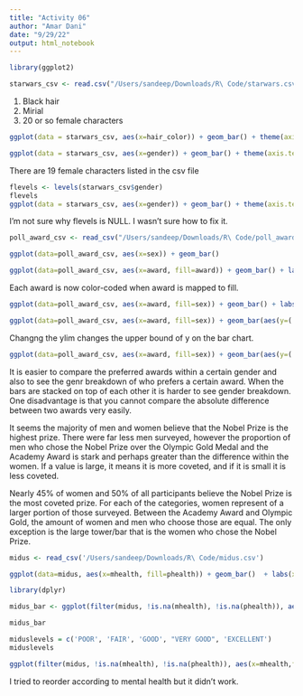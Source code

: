 ```yaml
---
title: "Activity 06"
author: "Amar Dani"
date: "9/29/22"
output: html_notebook
---
```

```r
library(ggplot2)

```
```r
starwars_csv <- read.csv("/Users/sandeep/Downloads/R\ Code/starwars.csv")
```

1. Black hair
2. Mirial
3. 20 or so female characters
```r
ggplot(data = starwars_csv, aes(x=hair_color)) + geom_bar() + theme(axis.text.x = element_text(size=6))
```
```r
ggplot(data = starwars_csv, aes(x=gender)) + geom_bar() + theme(axis.text.x = element_text(size=10))
```
There are 19 female characters listed in the csv file
```r
flevels <- levels(starwars_csv$gender)
flevels
ggplot(data = starwars_csv, aes(x=gender)) + geom_bar() + theme(axis.text.x = element_text(size=10)) + scale_x_discrete(limits=flevels)
```
I'm not sure why flevels is NULL. I wasn't sure how to fix it.
```r
poll_award_csv <- read_csv("/Users/sandeep/Downloads/R\ Code/poll_award_sex.csv")
```

```r
ggplot(data=poll_award_csv, aes(x=sex)) + geom_bar()
```
```r
ggplot(data=poll_award_csv, aes(x=award, fill=award)) + geom_bar() + labs(x='Favorite Award')
```
Each award is now color-coded when award is mapped to fill.
```r
ggplot(data=poll_award_csv, aes(x=award, fill=sex)) + geom_bar() + labs(x='Favorite Award')
```
```r
ggplot(data=poll_award_csv, aes(x=award, fill=sex)) + geom_bar(aes(y=(..count..)/sum(..count..))) + ylim(0,0.6) + labs(x='Favorite Award', y='Proportion')
```
Changng the ylim changes the upper bound of y on the bar chart.
```r
ggplot(data=poll_award_csv, aes(x=award, fill=sex)) + geom_bar(aes(y=(..count..)/sum(..count..)), color = 'black',position='dodge')  + labs(x='Favorite Award', y='Proportion') + ylim(0,0.5)
```
It is easier to compare the preferred awards within a certain gender and also to see the genr breakdown of who prefers a certain award. When the bars are stacked on top of each other it is harder to see gender breakdown. One disadvantage is that you cannot compare the absolute difference between two awards very easily.

It seems the majority of men and women believe that the Nobel Prize is the highest prize. There were far less men surveyed, however the proportion of men who chose the Nobel Prize over the Olympic Gold Medal and the Academy Award is stark and perhaps greater than the difference within the women. If a value is large, it means it is more coveted, and if it is small it is less coveted.

Nearly 45% of women and 50% of all participants believe the Nobel Prize is the most coveted prize. For each of the categories, women represent of a larger portion of those surveyed. Between the Academy Award and Olympic Gold, the amount of women and men who choose those are equal. The only exception is the large tower/bar that is the women who chose the Nobel Prize.
```r
midus <- read_csv('/Users/sandeep/Downloads/R\ Code/midus.csv')

ggplot(data=midus, aes(x=mhealth, fill=phealth)) + geom_bar()  + labs(x='Mental Health') 
```
```r
library(dplyr)
```
```r
midus_bar <- ggplot(filter(midus, !is.na(mhealth), !is.na(phealth)), aes(x=mhealth,fill=phealth)) + geom_bar()

midus_bar
```
```r
miduslevels = c('POOR', 'FAIR', 'GOOD', "VERY GOOD", 'EXCELLENT')
miduslevels
```
```r
ggplot(filter(midus, !is.na(mhealth), !is.na(phealth)), aes(x=mhealth,fill=phealth)) + geom_bar(aes(y=(..count..)/sum(..count..))) + labs(x='Mental Health', y='Proportion') + ylim(0,0.5)

```
I tried to reorder according to mental health but it didn't work.
